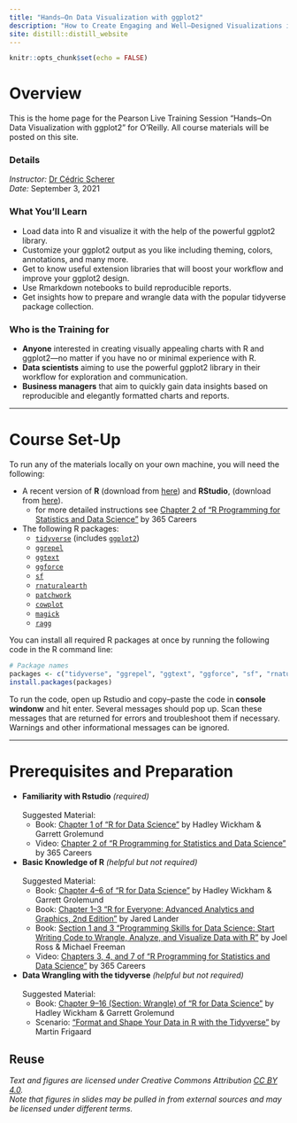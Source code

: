 ```yaml
---
title: "Hands–On Data Visualization with ggplot2"
description: "How to Create Engaging and Well–Designed Visualizations in R"
site: distill::distill_website
---
```


```r
knitr::opts_chunk$set(echo = FALSE)
```

# Overview

This is the home page for the Pearson Live Training Session "Hands–On Data Visualization with ggplot2" for O'Reilly. All course materials will be posted on this site.

### Details

*Instructor:* [Dr Cédric Scherer](https://z3tt.github.io/hands-on-ggplot2/about.html)   
*Date:* September 3, 2021

### What You’ll Learn

- Load data into R and visualize it with the help of the powerful ggplot2 library.
- Customize your ggplot2 output as you like including theming, colors, annotations, and many more.
- Get to know useful extension libraries that will boost your workflow and improve your ggplot2 design.
- Use Rmarkdown notebooks to build reproducible reports.
- Get insights how to prepare and wrangle data with the popular tidyverse package collection.

### Who is the Training for

- **Anyone** interested in creating visually appealing charts with R and ggplot2—no matter if you have no or minimal experience with R.
- **Data scientists** aiming to use the powerful ggplot2 library in their workflow for exploration and communication.
- **Business managers** that aim to quickly gain data insights based on reproducible and elegantly formatted charts and reports.

---

# Course Set-Up

To run any of the materials locally on your own machine, you will need the following:

- A recent version of **R** (download from [here](https://cloud.r-project.org/)) and **RStudio**, (download from [here](https://rstudio.com/products/rstudio/download/#download)).
    * for more detailed instructions see [Chapter 2 of “R Programming for Statistics and Data Science”](https://learning.oreilly.com/videos/r-programming-for/9781789950298/) by 365 Careers
- The following R packages:
  + [`tidyverse`](https://www.tidyverse.org/) (includes [`ggplot2`](https://ggplot2.tidyverse.org/))
  + [`ggrepel`](https://ggrepel.slowkow.com/)
  + [`ggtext`](https://wilkelab.org/ggtext/)
  + [`ggforce`](https://ggforce.data-imaginist.com/)
  + [`sf`](https://r-spatial.github.io/sf/)
  + [`rnaturalearth`](https://docs.ropensci.org/rnaturalearth/)
  + [`patchwork`](https://patchwork.data-imaginist.com/)
  + [`cowplot`](https://wilkelab.org/cowplot/index.html)
  + [`magick`](https://docs.ropensci.org/magick/)
  + [`ragg`](https://ragg.r-lib.org/)

You can install all required R packages at once by running the following code in the R command line:

```r
# Package names
packages <- c("tidyverse", "ggrepel", "ggtext", "ggforce", "sf", "rnaturalearth", "patchwork", "cowplot", "magick", "ragg")
install.packages(packages)
```

To run the code, open up Rstudio and copy–paste the code in **console windonw** and hit enter. Several messages should pop up. Scan these messages that are returned for errors and troubleshoot them if necessary. Warnings and other informational messages can be ignored.

---

# Prerequisites and Preparation

- **Familiarity with Rstudio** *(required)*<br><br>Suggested Material:
  * Book: [Chapter 1 of “R for Data Science”](https://learning.oreilly.com/library/view/r-for-data/9781491910382/) by Hadley Wickham & Garrett Grolemund
  * Video: [Chapter 2 of “R Programming for Statistics and Data Science”](https://learning.oreilly.com/videos/r-programming-for/9781789950298/) by 365 Careers 
    
- **Basic Knowledge of R** *(helpful but not required)*<br><br>Suggested Material:
  * Book: [Chapter 4–6 of “R for Data Science”](https://learning.oreilly.com/library/view/r-for-data/9781491910382/) by Hadley Wickham & Garrett Grolemund
  * Book: [Chapter 1–3 “R for Everyone: Advanced Analytics and Graphics, 2nd Edition”](https://learning.oreilly.com/library/view/r-for-everyone/9780134546988/) by Jared Lander 
  * Book: [Section 1 and 3 “Programming Skills for Data Science: Start Writing Code to Wrangle, Analyze, and Visualize Data with R”](https://learning.oreilly.com/library/view/programming-skills-for/9780135159071/) by Joel Ross & Michael Freeman
  * Video: [Chapters 3, 4, and 7 of “R Programming for Statistics and Data Science”](https://learning.oreilly.com/videos/r-programming-for/9781789950298/) by 365 Careers 

    
- **Data Wrangling with the tidyverse** *(helpful but not required)*<br><br>Suggested Material:
  * Book: [Chapter 9–16 (Section: Wrangle) of “R for Data Science”](https://learning.oreilly.com/library/view/r-for-data/9781491910382/) by Hadley Wickham &  Garrett Grolemund
  * Scenario: [“Format and Shape Your Data in R with the Tidyverse”](https://www.oreilly.com/scenarios/format-and-shape/9781492079064/) by Martin Frigaard 



## Reuse {.appendix}

<i>Text and figures are licensed under Creative Commons Attribution <a href='https://creativecommons.org/licenses/by/4.0/'>CC BY 4.0</a>.<br>Note that figures in slides may be pulled in from external sources and may be licensed under different terms.</i>
